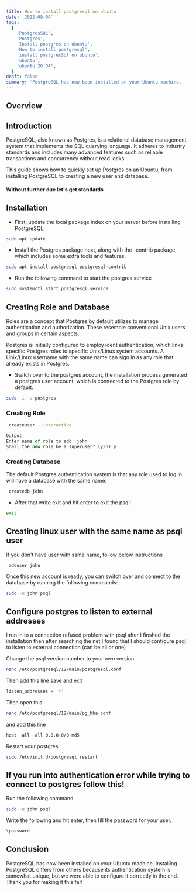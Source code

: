 ```yaml
---
title: How to install postgresql on ubuntu
date: '2022-09-04'
tags:
  [
    'PostgresSQL',
    'Postgres',
    'Install postgres on ubuntu',
    'How to install postgresql',
    'install postgresSql on ubuntu',
    'ubuntu',
    'ubuntu 20.04',
  ]
draft: false
summary: 'PostgreSQL has now been installed on your Ubuntu machine.'
---
```



<HeaderImage
  src="/static/images/psql.jpg"
  width="auto"
  height="auto"
  alt="Elephant with betterfly"
/>

## Overview

<TOCInline toc={props.toc} exclude="Overview" toHeading={2} />

## Introduction

PostgreSQL, also known as Postgres, is a relational database management system that implements the SQL querying language. It adheres to industry standards and includes many advanced features such as reliable transactions and concurrency without read locks.

This guide shows how to quickly set up Postgres on an Ubuntu, from installing PostgreSQL to creating a new user and database.

#### Without further due let's get standards

## Installation

- First, update the local package index on your server before installing PostgreSQL:

```bash
sudo apt update
```

- Install the Postgres package next, along with the -contrib package, which includes some extra tools and features:

```bash
sudo apt install postgresql postgresql-contrib
```

- Run the following command to start the postgres service

```bash
sudo systemctl start postgresql.service
```

## Creating Role and Database

Roles are a concept that Postgres by default utilizes to manage authentication and authorization. These resemble conventional Unix users and groups in certain aspects.

Postgres is initially configured to employ ident authentication, which links specific Postgres roles to specific Unix/Linux system accounts. A Unix/Linux username with the same name can sign in as any role that already exists in Postgres.

- Switch over to the postgres account, the installation process generated a postgres user account, which is connected to the Postgres role by default.

```bash
sudo -i -u postgres
```

### Creating Role

```bash
 createuser --interactive
```

```js
Output
Enter name of role to add: john
Shall the new role be a superuser? (y/n) y
```

### Creating Database

The default Postgres authentication system is that any role used to log in will have a database with the same name.

```bash
 createdb john
```

- After that write exit and hit enter to exit the psql:

```bash
exit
```

## Creating linux user with the same name as psql user

If you don't have user with same name, follow below instructions

```bash
 adduser john
```

Once this new account is ready, you can switch over and connect to the database by running the following commands:

```bash
sudo -u john psql
```

## Configure postgres to listen to external addresses

I run in to a connection refused problem with psql after I finshed the installation then after searching the net I found that I should configure psql to listen to external connection (can be all or one)

Change the psql version number to your own version

```bash
nano /etc/postgresql/12/main/postgresql.conf
```

Then add this line save and exit

```bash
listen_addresses = '*'
```

Then open this

```bash
nano /etc/postgresql/12/main/pg_hba.conf
```

and add this line

```bash
host  all  all 0.0.0.0/0 md5
```

Restart your postgres

```bash
sudo /etc/init.d/postgresql restart
```

## If you run into authentication error while trying to connect to postgres follow this!

Run the following command

```bash
sudo -u john psql
```

Write the following and hit enter, then fill the password for your user.

```bash
\password
```

## Conclusion

PostgreSQL has now been installed on your Ubuntu machine. Installing PostgreSQL differs from others because its authentication system is somewhat unique, but we were able to configure it correctly in the end. Thank you for making it this far!
